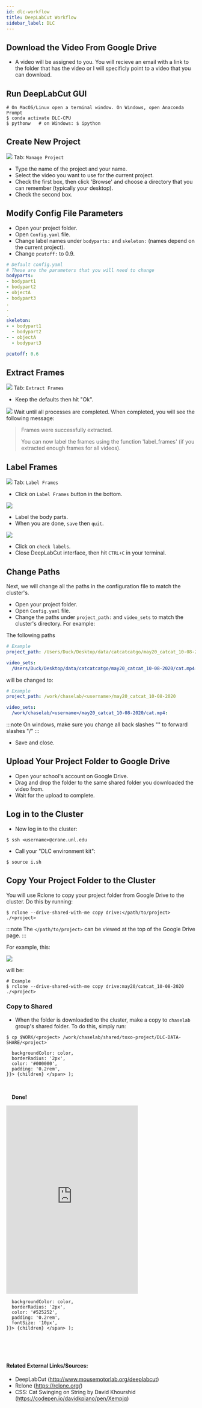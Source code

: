 ```yaml
---
id: dlc-workflow
title: DeepLabCut Workflow
sidebar_label: DLC
---
```


## Download the Video From Google Drive

- A video will be assigned to you.  You will recieve an email with a link to the folder that has the video or I will specificly point to a video that you can download.

## Run DeepLabCut GUI

```shell
# On MacOS/Linux open a terminal window. On Windows, open Anaconda Prompt
$ conda activate DLC-CPU
$ pythonw	# on Windows: $ ipython
```

## Create New Project

![](https://i.ibb.co/WfgkVV2/712bdb7d6882.png)
Tab: `Manage Project`
- Type the name of the project and your name.
- Select the video you want to use for the current project.
- Check the first box, then click 'Browse' and choose a directory that you can remember (typically your desktop).
- Check the second box.

## Modify Config File Parameters

- Open your project folder.
- Open `Config.yaml` file.
- Change label names under `bodyparts:` and `skeleton:` (names depend on the current project).
- Change `pcutoff:` to 0.9.

```yaml
# Default config.yaml
# These are the parameters that you will need to change
bodyparts:
- bodypart1
- bodypart2
- objectA
- bodypart3
.
.
.
skeleton:
- - bodypart1
  - bodypart2
- - objectA
  - bodypart3

pcutoff: 0.6
```

## Extract Frames

![](https://i.ibb.co/2nycs1B/9df618f6dbff.png)
Tab: `Extract Frames`
- Keep the defaults then hit "Ok".

![](https://i.ibb.co/wrFDjJ8/8528c491a949.png)
Wait until all processes are completed.  When completed, you will see the following message:

> Frames were successfully extracted.
>
> You can now label the frames using the function 'label_frames' (if you extracted enough frames for all videos).

## Label Frames

![](https://i.ibb.co/y41bsBB/29fe1bd90610.png)
Tab: `Label Frames`
- Click on `Label Frames` button in the bottom.

![](https://i.ibb.co/rsp2vwG/593f8d070614.png)

- Label the body parts.
- When you are done, `save` then `quit`.

![](https://i.ibb.co/y41bsBB/29fe1bd90610.png)
- Click on `check labels`.
- Close DeepLabCut interface, then hit `CTRL+C` in your terminal.


## Change Paths

Next, we will change all the paths in the configuration file to match the cluster's.
- Open your project folder.
- Open `Config.yaml` file.
- Change the paths under `project_path:` and `video_sets` to match the cluster's directory.  For example:

The following paths
```yaml
# Example
project_path: /Users/Duck/Desktop/data/catcatcatgo/may20_catcat_10-08-2020

video_sets:
  /Users/Duck/Desktop/data/catcatcatgo/may20_catcat_10-08-2020/cat.mp4:
```

will be changed to:
```yaml
# Example
project_path: /work/chaselab/<username>/may20_catcat_10-08-2020

video_sets:
  /work/chaselab/<username>/may20_catcat_10-08-2020/cat.mp4:
```

:::note
On windows, make sure you change all back slashes "\" to forward slashes "/"
:::

- Save and close.


## Upload Your Project Folder to Google Drive

- Open your school's account on Google Drive.
- Drag and drop the folder to the same shared folder you downloaded the video from.
- Wait for the upload to complete.


## Log in to the Cluster

- Now log in to the cluster:

```shell
$ ssh <username>@crane.unl.edu
```

- Call your "DLC environment kit":
```shell
$ source i.sh
```

## Copy Your Project Folder to the Cluster

You will use Rclone to copy your project folder from Google Drive to the cluster.  Do this by running:

```shell
$ rclone --drive-shared-with-me copy drive:</path/to/project> ./<project>
```

:::note
The `</path/to/project>` can be viewed at the top of the Google Drive page.
:::

For example, this:

![](https://i.ibb.co/7nFK8r3/01f91b410257.png)

will be:

```shell
# Example
$ rclone --drive-shared-with-me copy drive:may20/catcat_10-08-2020 ./<project>
```


### Copy to Shared
- When the folder is downloaded to the cluster, make a copy to `chaselab` group's shared folder.  To do this, simply run:

```shell
$ cp $WORK/<project> /work/chaselab/shared/toxo-project/DLC-DATA-SHARE/<project>
```

      backgroundColor: color,
      borderRadius: '2px',
      color: '#000000',
      padding: '0.2rem',
    }}> {children} </span> );

<br />


&nbsp;&nbsp;<Highlight color="#FAE000"><strong>&nbsp;&nbsp;Done!&nbsp;&nbsp;&nbsp;</strong></Highlight>

<iframe src="https://toxoproject.com/wp-content/uploads/2020/07/cat_swinging.html" scrolling="no" frameborder="0" height="500px" width="350px"></iframe>


      backgroundColor: color,
      borderRadius: '2px',
      color: '#525252',
      padding: '0.2rem',
      fontSize: '10px',
    }}> {children} </span> );

<br />
<br />
<br />


#### Related External Links/Sources:
* DeepLabCut (http://www.mousemotorlab.org/deeplabcut)
* Rclone (https://rclone.org/)
* CSS: Cat Swinging on String by David Khourshid (https://codepen.io/davidkpiano/pen/Xempjq)
